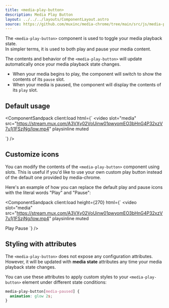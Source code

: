 ```yaml
---
title: <media-play-button>
description: Media Play Button
layout: ../../../layouts/ComponentLayout.astro
source: https://github.com/muxinc/media-chrome/tree/main/src/js/media-play-button.js
---
```



The `<media-play-button>` component is used to toggle your media playback state.  
In simpler terms, it is used to both play and pause your media content.

The contents and behavior of the `<media-play-button>` will update automatically 
once your media playback state changes.
  - When your media begins to play, the component will switch to show the contents of its `pause` slot.
  - When your media is paused, the component will display the contents of its `play` slot.

## Default usage

<ComponentSandpack
  client:load
  html={`<media-controller>
  <video
    slot="media"
    src="https://stream.mux.com/A3VXy02VoUinw01pwyomEO3bHnG4P32xzV7u1j1FSzjNg/low.mp4"
    playsinline
    muted
  ></video>
  <media-play-button></media-play-button>
</media-controller>`}
/>

## Customize icons

You can modify the contents of the `<media-play-button>` component using slots. 
This is useful if you'd like to use your own custom play button instead of 
the default one provided by media-chrome.

Here's an example of how you can replace the default play and pause icons with 
the literal words "Play" and "Pause":  

<ComponentSandpack
  client:load
  height={270}
  html={`<media-controller>
  <video
    slot="media"
    src="https://stream.mux.com/A3VXy02VoUinw01pwyomEO3bHnG4P32xzV7u1j1FSzjNg/low.mp4"
    playsinline
    muted
  ></video>
  <media-play-button>
    <span slot="play">Play</span>
    <span slot="pause">Pause</span>
  </media-play-button>
</media-controller>`}
/>


## Styling with attributes

The `<media-play-button>` does not expose any configuration attributes.  
However, it will be updated with **media state** attributes any time 
your media playback state changes.

You can use these attributes to apply custom styles to 
your `<media-play-button>` element under different state conditions:

```css
media-play-button[media-paused] {
  animation: glow 2s;
}
```

